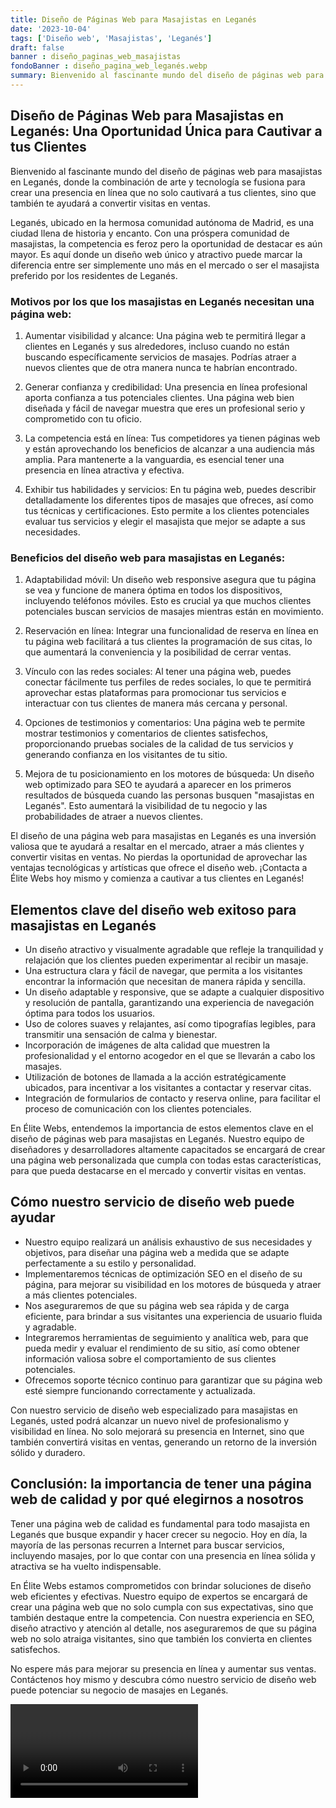 ```yaml
---
title: Diseño de Páginas Web para Masajistas en Leganés
date: '2023-10-04'
tags: ['Diseño web', 'Masajistas', 'Leganés']
draft: false
banner : diseño_paginas_web_masajistas
fondoBanner : diseño_pagina_web_leganés.webp
summary: Bienvenido al fascinante mundo del diseño de páginas web para masajistas en Leganés, donde la combinación de arte y tecnología se fusiona para crear una presencia en línea que no solo cautivará a tus clientes, sino que también te ayudará a convertir visitas en ventas.
---
```


## Diseño de Páginas Web para Masajistas en Leganés: Una Oportunidad Única para Cautivar a tus Clientes

Bienvenido al fascinante mundo del diseño de páginas web para masajistas en Leganés, donde la combinación de arte y tecnología se fusiona para crear una presencia en línea que no solo cautivará a tus clientes, sino que también te ayudará a convertir visitas en ventas.

Leganés, ubicado en la hermosa comunidad autónoma de Madrid, es una ciudad llena de historia y encanto. Con una próspera comunidad de masajistas, la competencia es feroz pero la oportunidad de destacar es aún mayor. Es aquí donde un diseño web único y atractivo puede marcar la diferencia entre ser simplemente uno más en el mercado o ser el masajista preferido por los residentes de Leganés.

### Motivos por los que los masajistas en Leganés necesitan una página web:

1. Aumentar visibilidad y alcance: Una página web te permitirá llegar a clientes en Leganés y sus alrededores, incluso cuando no están buscando específicamente servicios de masajes. Podrías atraer a nuevos clientes que de otra manera nunca te habrían encontrado.

2. Generar confianza y credibilidad: Una presencia en línea profesional aporta confianza a tus potenciales clientes. Una página web bien diseñada y fácil de navegar muestra que eres un profesional serio y comprometido con tu oficio.

3. La competencia está en línea: Tus competidores ya tienen páginas web y están aprovechando los beneficios de alcanzar a una audiencia más amplia. Para mantenerte a la vanguardia, es esencial tener una presencia en línea atractiva y efectiva.

4. Exhibir tus habilidades y servicios: En tu página web, puedes describir detalladamente los diferentes tipos de masajes que ofreces, así como tus técnicas y certificaciones. Esto permite a los clientes potenciales evaluar tus servicios y elegir el masajista que mejor se adapte a sus necesidades.

### Beneficios del diseño web para masajistas en Leganés:

1. Adaptabilidad móvil: Un diseño web responsive asegura que tu página se vea y funcione de manera óptima en todos los dispositivos, incluyendo teléfonos móviles. Esto es crucial ya que muchos clientes potenciales buscan servicios de masajes mientras están en movimiento.

2. Reservación en línea: Integrar una funcionalidad de reserva en línea en tu página web facilitará a tus clientes la programación de sus citas, lo que aumentará la conveniencia y la posibilidad de cerrar ventas.

3. Vínculo con las redes sociales: Al tener una página web, puedes conectar fácilmente tus perfiles de redes sociales, lo que te permitirá aprovechar estas plataformas para promocionar tus servicios e interactuar con tus clientes de manera más cercana y personal.

4. Opciones de testimonios y comentarios: Una página web te permite mostrar testimonios y comentarios de clientes satisfechos, proporcionando pruebas sociales de la calidad de tus servicios y generando confianza en los visitantes de tu sitio.

5. Mejora de tu posicionamiento en los motores de búsqueda: Un diseño web optimizado para SEO te ayudará a aparecer en los primeros resultados de búsqueda cuando las personas busquen "masajistas en Leganés". Esto aumentará la visibilidad de tu negocio y las probabilidades de atraer a nuevos clientes.

El diseño de una página web para masajistas en Leganés es una inversión valiosa que te ayudará a resaltar en el mercado, atraer a más clientes y convertir visitas en ventas. No pierdas la oportunidad de aprovechar las ventajas tecnológicas y artísticas que ofrece el diseño web. ¡Contacta a Élite Webs hoy mismo y comienza a cautivar a tus clientes en Leganés!

<GifSeo />

<Cta />

## Elementos clave del diseño web exitoso para masajistas en Leganés
- Un diseño atractivo y visualmente agradable que refleje la tranquilidad y relajación que los clientes pueden experimentar al recibir un masaje.
- Una estructura clara y fácil de navegar, que permita a los visitantes encontrar la información que necesitan de manera rápida y sencilla.
- Un diseño adaptable y responsive, que se adapte a cualquier dispositivo y resolución de pantalla, garantizando una experiencia de navegación óptima para todos los usuarios.
- Uso de colores suaves y relajantes, así como tipografías legibles, para transmitir una sensación de calma y bienestar.
- Incorporación de imágenes de alta calidad que muestren la profesionalidad y el entorno acogedor en el que se llevarán a cabo los masajes.
- Utilización de botones de llamada a la acción estratégicamente ubicados, para incentivar a los visitantes a contactar y reservar citas.
- Integración de formularios de contacto y reserva online, para facilitar el proceso de comunicación con los clientes potenciales.

En Élite Webs, entendemos la importancia de estos elementos clave en el diseño de páginas web para masajistas en Leganés. Nuestro equipo de diseñadores y desarrolladores altamente capacitados se encargará de crear una página web personalizada que cumpla con todas estas características, para que pueda destacarse en el mercado y convertir visitas en ventas.

## Cómo nuestro servicio de diseño web puede ayudar
- Nuestro equipo realizará un análisis exhaustivo de sus necesidades y objetivos, para diseñar una página web a medida que se adapte perfectamente a su estilo y personalidad.
- Implementaremos técnicas de optimización SEO en el diseño de su página, para mejorar su visibilidad en los motores de búsqueda y atraer a más clientes potenciales.
- Nos aseguraremos de que su página web sea rápida y de carga eficiente, para brindar a sus visitantes una experiencia de usuario fluida y agradable.
- Integraremos herramientas de seguimiento y analítica web, para que pueda medir y evaluar el rendimiento de su sitio, así como obtener información valiosa sobre el comportamiento de sus clientes potenciales.
- Ofrecemos soporte técnico continuo para garantizar que su página web esté siempre funcionando correctamente y actualizada.

Con nuestro servicio de diseño web especializado para masajistas en Leganés, usted podrá alcanzar un nuevo nivel de profesionalismo y visibilidad en línea. No solo mejorará su presencia en Internet, sino que también convertirá visitas en ventas, generando un retorno de la inversión sólido y duradero.

## Conclusión: la importancia de tener una página web de calidad y por qué elegirnos a nosotros
Tener una página web de calidad es fundamental para todo masajista en Leganés que busque expandir y hacer crecer su negocio. Hoy en día, la mayoría de las personas recurren a Internet para buscar servicios, incluyendo masajes, por lo que contar con una presencia en línea sólida y atractiva se ha vuelto indispensable.

En Élite Webs estamos comprometidos con brindar soluciones de diseño web eficientes y efectivas. Nuestro equipo de expertos se encargará de crear una página web que no solo cumpla con sus expectativas, sino que también destaque entre la competencia. Con nuestra experiencia en SEO, diseño atractivo y atención al detalle, nos aseguraremos de que su página web no solo atraiga visitantes, sino que también los convierta en clientes satisfechos.

No espere más para mejorar su presencia en línea y aumentar sus ventas. Contáctenos hoy mismo y descubra cómo nuestro servicio de diseño web puede potenciar su negocio de masajes en Leganés.

<Video />

<CtaBot job='Masajistas' city='Leganés'/>

<Gmaps query='Leganés+españa+maps' />
